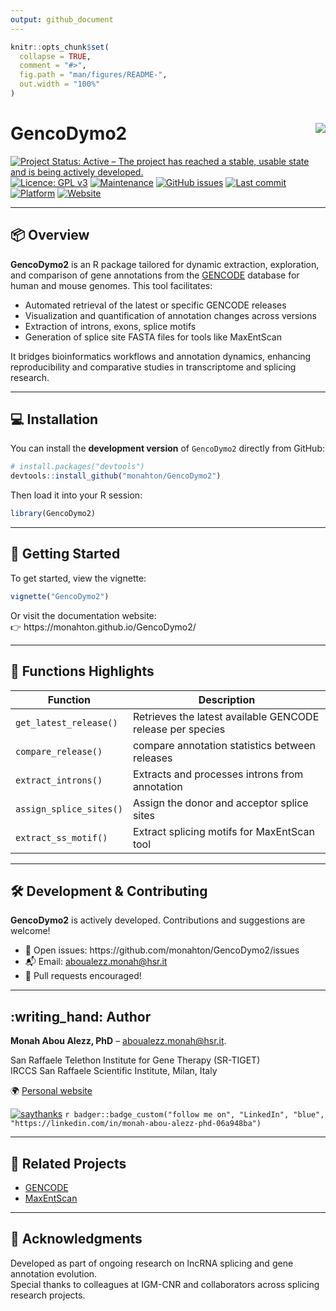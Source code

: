 ```yaml
---
output: github_document
---
```


<!-- README.md is generated from README.Rmd. Please edit that file -->

```r
knitr::opts_chunk$set(
  collapse = TRUE,
  comment = "#>",
  fig.path = "man/figures/README-",
  out.width = "100%"
)
```


# GencoDymo2 <img src="https://img.shields.io/badge/version-1.0.1-blue.svg" align="right" />

[![Project Status: Active – The project has reached a stable, usable state and is being actively developed.](https://www.repostatus.org/badges/latest/active.svg)](https://www.repostatus.org/#active)
[![Licence: GPL v3](https://img.shields.io/badge/license-GPL--3-blue.svg)](https://www.gnu.org/licenses/gpl-3.0)
[![Maintenance](https://img.shields.io/badge/Maintained%3F-yes-green.svg)](https://github.com/monahton)
[![GitHub issues](https://img.shields.io/github/issues/monahton/GencoDymo2)](https://github.com/monahton/GencoDymo2/issues)
[![Last commit](https://img.shields.io/github/last-commit/monahton/GencoDymo2)](https://github.com/monahton/GencoDymo2/commits/main)
[![Platform](https://img.shields.io/badge/platform-all-green)](https://cran.r-project.org/)
[![Website](https://img.shields.io/badge/docs-website-blue)](https://monahton.github.io/GencoDymo2/)

---

## 📦 Overview

**GencoDymo2** is an R package tailored for dynamic extraction, exploration, and comparison of gene annotations from the [GENCODE](https://www.gencodegenes.org) database for human and mouse genomes. This tool facilitates:

- Automated retrieval of the latest or specific GENCODE releases
- Visualization and quantification of annotation changes across versions
- Extraction of introns, exons, splice motifs
- Generation of splice site FASTA files for tools like MaxEntScan

It bridges bioinformatics workflows and annotation dynamics, enhancing reproducibility and comparative studies in transcriptome and splicing research.

---

## 💻 Installation

You can install the **development version** of `GencoDymo2` directly from GitHub:

```r
# install.packages("devtools")
devtools::install_github("monahton/GencoDymo2")
```

Then load it into your R session:

```r
library(GencoDymo2)
```

---

## 🚀 Getting Started

To get started, view the vignette:

```r
vignette("GencoDymo2")
```

Or visit the documentation website:  
👉 https://monahton.github.io/GencoDymo2/

---

## 📁 Functions Highlights

| Function              | Description                                                  |
|-----------------------|--------------------------------------------------------------|
| `get_latest_release()` | Retrieves the latest available GENCODE release per species |
| `compare_release()`   | compare annotation statistics between releases                              |
| `extract_introns()`    | Extracts and processes introns from annotation              |
| `assign_splice_sites()`     | Assign the donor and acceptor splice sites                         |
| `extract_ss_motif()` | Extract splicing motifs for MaxEntScan tool            |

---

## 🛠️ Development & Contributing

**GencoDymo2** is actively developed. Contributions and suggestions are welcome!

- 🔧 Open issues: https://github.com/monahton/GencoDymo2/issues
- 📬 Email: <aboualezz.monah@hsr.it>
- 🤝 Pull requests encouraged!

---

## :writing_hand: Author

**Monah Abou Alezz, PhD** -- <aboualezz.monah@hsr.it>.  

San Raffaele Telethon Institute for Gene Therapy (SR-TIGET)  
IRCCS San Raffaele Scientific Institute, Milan, Italy  

🌍 [Personal website](https://monahton.github.io)

[![saythanks](https://img.shields.io/badge/say-thanks-ff69b4.svg)](https://saythanks.io/to/monahton)
`r badger::badge_custom("follow me on", "LinkedIn", "blue", "https://linkedin.com/in/monah-abou-alezz-phd-06a948ba")`

---

## 🧪 Related Projects

- [GENCODE](https://www.gencodegenes.org)
- [MaxEntScan](http://hollywood.mit.edu/burgelab/maxent/Xmaxentscan_scoreseq.html)

---

## 📣 Acknowledgments

Developed as part of ongoing research on lncRNA splicing and gene annotation evolution.  
Special thanks to colleagues at IGM-CNR and collaborators across splicing research projects.
